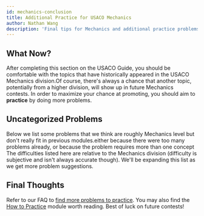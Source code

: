 ```yaml
---
id: mechanics-conclusion
title: Additional Practice for USACO Mechanics
author: Nathan Wang
description: 'Final tips for Mechanics and additional practice problems.'
---
```


## What Now?

After completing this section on the USACO Guide, you should be comfortable with
the topics that have historically appeared in the USACO Mechanics
division.<Asterisk>Of course, there's always a chance that another topic,
potentially from a higher division, will show up in future Mechanics
contests.</Asterisk> In order to maximize your chance at promoting, you should
aim to **practice** by doing more problems.

## Uncategorized Problems

Below we list some problems that we think are roughly Mechanics level but don't
really fit in previous modules.<Asterisk>either because there were too many
problems already, or because the problem requires more than one
concept</Asterisk> The difficulties listed here are relative to the Mechanics
division (difficulty is subjective and isn't always accurate though). We'll be
expanding this list as we get more problem suggestions.

<Problems problems="problems" />

## Final Thoughts

Refer to our FAQ to
[find more problems to practice](/general/usaco-faq#q-where-can-i-find-more-practice-problems).
You may also find the [How to Practice](/general/practicing)
module worth reading. Best of luck on future contests!
